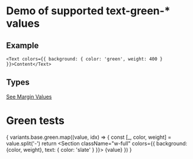 
# Demo of supported text-green-* values

## Example
```
<Text colors={{ background: { color: 'green', weight: 400 } }}>Content</Text>
```
## Types
[See Margin Values](https://github.com/bolanosdev/bennie-ui/blob/main/libraries/types/sizing/width.types.ts)


# Green tests
{
  variants.base.green.map((value, idx) => {
    const [_, color, weight] =  value.split('-')
    return <Unstyled key={idx}>
      <Section className="w-full" colors={{ background: {color, weight}, text: { color: 'slate' } }}>
          {value}
      </Section>
    </Unstyled>
  })
}



